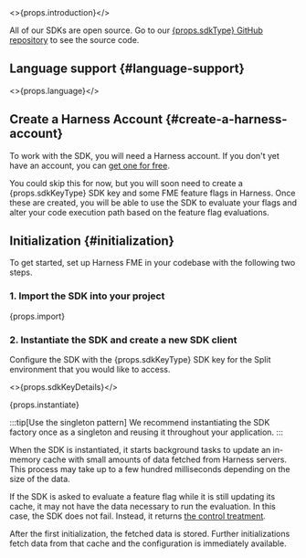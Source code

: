 <p>&nbsp;</p>

<>{props.introduction}</>

All of our SDKs are open source. Go to our <a href="{props.repo}">{props.sdkType} GitHub repository</a> to see the source code.

## Language support {#language-support}

<>{props.language}</>

## Create a Harness Account {#create-a-harness-account}

To work with the SDK, you will need a Harness account. If you don't yet have an account, you can [get one for free](https://app.harness.io/auth/#/signup?utm_source=harness_hdh_fme).

You could skip this for now, but you will soon need to create a {props.sdkKeyType} SDK key and some FME feature flags in Harness. Once these are created, you will be able to use the SDK to evaluate your flags and alter your code execution path based on the feature flag evaluations.

## Initialization {#initialization}

To get started, set up Harness FME in your codebase with the following two steps.

### 1. Import the SDK into your project

<div>{props.import}</div>

### 2. Instantiate the SDK and create a new SDK client

Configure the SDK with the {props.sdkKeyType} SDK key for the Split environment that you would like to access.

<>{props.sdkKeyDetails}</>

<div>{props.instantiate}</div>

:::tip[Use the singleton pattern]
We recommend instantiating the SDK factory once as a singleton and reusing it throughout your application.
:::

When the SDK is instantiated, it starts background tasks to update an in-memory cache with small amounts of data fetched from Harness servers. This process may take up to a few hundred milliseconds depending on the size of the data. 

If the SDK is asked to evaluate a feature flag while it is still updating its cache, it may not have the data necessary to run the evaluation. In this case, the SDK does not fail. Instead, it returns [the control treatment](https://help.split.io/hc/en-us/articles/360020528072-Control-treatment).


After the first initialization, the fetched data is stored. Further initializations fetch data from that cache and the configuration is immediately available.